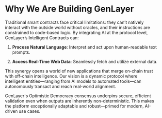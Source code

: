 # Why We Are Building GenLayer
Traditional smart contracts face critical limitations: they can’t natively interact with the outside world without oracles, and their instructions are constrained to code-based logic. By integrating AI at the protocol level, GenLayer’s Intelligent Contracts can:

1. **Process Natural Language**: Interpret and act upon human-readable text prompts.

2. **Access Real-Time Web Data**: Seamlessly fetch and utilize external data.

This synergy opens a world of new applications that merge on-chain trust with off-chain intelligence. Our vision is a dynamic protocol where intelligent entities—ranging from AI models to automated tools—can autonomously transact and reach real-world alignment.

GenLayer's Optimistic Democracy consensus underpins secure, efficient validation even when outputs are inherently non-deterministic. This makes the platform exceptionally adaptable and robust—primed for modern, AI-driven use cases.